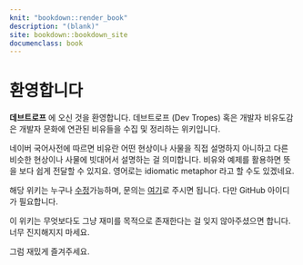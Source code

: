```yaml
---
knit: "bookdown::render_book"
description: "(blank)"
site: bookdown::bookdown_site
documenclass: book
---
```

# 환영합니다 {-}
__데브트로프__ 에 오신 것을 환영합니다. 데브트로프 (Dev Tropes) 혹은 개발자 비유도감은 개발자 문화에 연관된 비유들을 수집 및 정리하는 위키입니다.

네이버 국어사전에 따르면 비유란 어떤 현상이나 사물을 직접 설명하지 아니하고 다른 비슷한 현상이나 사물에 빗대어서 설명하는 걸 의미합니다. 비유와 예제를 활용하면 뜻을 보다 쉽게 전달할 수 있지요. 영어로는 idiomatic metaphor 라고 할 수도 있겠네요.

해당 위키는 누구나 [수정](https://github.com/zedoul/devtropes/edit/master/index.Rmd)가능하며, 문의는 [여기](https://github.com/zedoul/devtropes/issues/new)로 주시면 됩니다. 다만 GitHub 아이디가 필요합니다.

이 위키는 무엇보다도 그냥 재미를 목적으로 존재한다는 걸 잊지 않아주셨으면 합니다. 너무 진지해지지 마세요.

그럼 재밌게 즐겨주세요.
